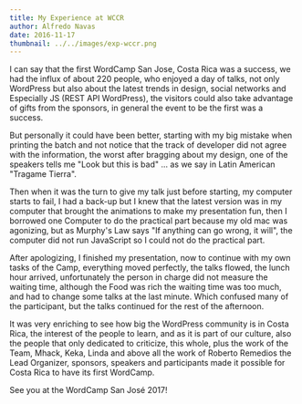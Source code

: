 ```yaml
---
title: My Experience at WCCR
author: Alfredo Navas
date: 2016-11-17
thumbnail: ../../images/exp-wccr.png
---
```


I can say that the first WordCamp San Jose, Costa Rica was a success, we had the influx of about 220 people, who enjoyed a day of talks, not only WordPress but also about the latest trends in design, social networks and Especially JS (REST API WordPress), the visitors could also take advantage of gifts from the sponsors, in general the event to be the first was a success.

But personally it could have been better, starting with my big mistake when printing the batch and not notice that the track of developer did not agree with the information, the worst after bragging about my design, one of the speakers tells me "Look but this is bad" ... as we say in Latin American "Tragame Tierra".

Then when it was the turn to give my talk just before starting, my computer starts to fail, I had a back-up but I knew that the latest version was in my computer that brought the animations to make my presentation fun, then I borrowed one Computer to do the practical part because my old mac was agonizing, but as Murphy's Law says "If anything can go wrong, it will", the computer did not run JavaScript so I could not do the practical part.

After apologizing, I finished my presentation, now to continue with my own tasks of the Camp, everything moved perfectly, the talks flowed, the lunch hour arrived, unfortunately the person in charge did not measure the waiting time, although the Food was rich the waiting time was too much, and had to change some talks at the last minute. Which confused many of the participant, but the talks continued for the rest of the afternoon.

It was very enriching to see how big the WordPress community is in Costa Rica, the interest of the people to learn, and as it is part of our culture, also the people that only dedicated to criticize, this whole, plus the work of the Team, Mhack, Keka, Linda and above all the work of Roberto Remedios the Lead Organizer, sponsors, speakers and participants made it possible for Costa Rica to have its first WordCamp.

See you at the WordCamp San José 2017!
